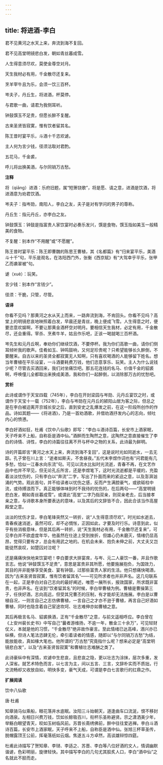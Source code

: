 ```yaml
---
---
---
```

title: 将进酒-李白
---

君不见黄河之水天上来，奔流到海不复回。

君不见高堂明镜悲白发，朝如青丝暮成雪。

人生得意须尽欢，莫使金尊空对月。

天生我材必有用，千金散尽还复来。

烹羊宰牛且为乐，会须一饮三百杯。

岑夫子，丹丘生，将进酒，杯莫停。

与君歌一曲，请君为我侧耳听。

钟鼓馔玉不足贵，但愿长醉不复醒。

古来圣贤皆寂寞，惟有饮者留其名。

陈王昔时宴平乐，斗酒十千恣欢谑。

主人何为言少钱，径须沽取对君酌。

五花马，千金裘，

呼儿将出换美酒，与尔同销万古愁。

**注释**

将（qiāng）进酒：乐府旧题，属“短箫铙歌”，将是愿、请之意，进酒是饮酒，将进酒意为劝君饮酒。

岑夫子：指岑勋，南阳人，李白之友，夫子是对有学问的男子的尊称。

丹丘生：指元丹丘，亦李白之友。

钟鼓馔玉：钟鼓是指富贵人家饮宴时必奏乐发兴，馔是食物，馔玉指如美玉一般精美的食物。

不复醒：别本作“不用醒”或“不愿醒”。

陈王昔时宴平乐：陈王即曹魏的陈思王曹植，其《名都篇》有“归来宴平乐，美酒斗十千”句，平乐是观名，在洛阳西门外，张衡《西京赋》有“大驾幸乎平乐，张甲乙而袭翠被”句。

谑（xuè）：玩笑。

言少钱：别本作“言钱少”。

径须：干脆，只管，尽管。

**语译**

你看不见吗？那黄河之水从天上而来，一路奔流到海，不肯回头。你看不见吗？高堂上的明镜悲哀地映照着白发，早晨还是青丝，晚上便成飞雪。人生得意之时，便要恣意欢娱啊，不要让那黄金酒杯空对明月。要相信天生我材，必定有用，千金散尽，还会重得。宰杀、烹煮牛羊，姑且作乐吧，正该一喝就喝三百杯酒。

岑先生和元丹丘啊，奉劝你们继续饮酒，不要停杯。我为你们高歌一曲，请你们侧耳倾听我的歌声。佳肴如玉、钟鸣鼓响，又何足珍贵呢？只希望能够长久醉倒，不要醒来。自古以来的圣贤全都寂寞无人知啊，只有喜欢喝酒的人能够留下姓名。想当年曹植在平乐设宴，一斗酒要耗费万钱，他们恣意享乐、玩笑。主人为什么说钱少呢？尽管去买酒回来，我们对坐痛饮吧。那五花连钱的名马、价值千金的貂裘啊，呼唤僮儿全都取出来换成美酒，我和你们一起醉倒，以消除那万古的忧愁吧。

**赏析**

此诗或谓作于天宝四载（745年），李白在开封梁园与岑勋、元丹丘宴饮之时，或谓作于天宝十一载（752年），李白与岑勋在元丹丘的颍阳山居为客之际，但总之是在李白被迫离开京城长安之后，直到安史之乱爆发之前，在这一阶段所创作的作品。诗如其题——《将进酒》，乃是一首劝酒歌，并借劝酒抒发内心的志向，倾吐内心的愤懑。

李白好酒如狂，杜甫《饮中八仙歌》即写：“李白斗酒诗百篇，长安市上酒家眠，天子呼来不上船，自称臣是酒中仙。”酒醉而生陶然之意，这陶然之意直接催生了李白的诗情、诗性，李白的诗篇往往离不开与杯中之物的关系，此诗最为鲜明。

诗的开篇即言“黄河之水天上来，奔流到海不复回”，这是说时光如同逝水，一去无踪。孔子曾在川上言：“逝者如斯夫，不舍昼夜。”五代末李煜作词也有“问君能有几多愁，恰似一江春水向东流”句。可见以流水比拟时光流逝，青春不再，在文艺作品中也并不罕见，但无论孔丘所言，还是李煜笔下，这时光流逝都是平缓的，充盈着淡淡忧伤的，只有李白以“奔流”二字，写出了扑面而来的紧迫之意，以及澎湃汹涌的气势。观此首句，并不给读者以忧伤之感，反而产生满腔豪气，或欲砥柱中流，或待搏浪而下。真正能够体味到时不我待的忧伤的，在后两句——“高堂明镜悲白发，朝如青丝暮成雪”。或谓此“高堂”二字乃指双亲，则双亲老去，后当接孝亲之意，与诗歌本身所要表达的意味，以及其后的文辞皆不合，因此合该当作高屋殿堂之意。

淡淡的忧伤才显，李白笔锋突然又一转折，说“人生得意须尽欢”。时光如水逝去，青春疾速消逝，虽然可叹，却不必惆怅，正因如此，才要及时行乐。诗意到此，似乎有些消极意味，但是其后再一转折，说“天生我材必有用，千金散尽还复来”，可见李白并不欲虚度年华，他虽然在仕途上受到挫折，但雄心仍未磨灭，情绪仍显高昂，觉得只要有才，总会有用武之地的。在机会未来、抱负未伸之前，大丈夫又岂能徒然哀叹，如楚囚对泣呢？

还是痛痛快快地来饮宴吧！李白要求大排宴席，与岑、元二人豪饮一番，并且作歌言志。他说“钟鼓馔玉不足贵”，意思是富贵非其所愿，他要施展抱负，为国效力，其目的并非能够享受美食、宴有钟鼓，过那些富贵人家的生活。他只想痛快喝酒，因为“古来圣贤皆寂寞，惟有饮者留其名”——可见所求者也并非声名。这几句联系在一起，正是李白对自己志向的最好阐述，唯愿一展所长，报效国家，所求既非富贵，也非声名。在谈到“饮者留其名”的时候，李白举曹植为例。曹植是曹操第三子，任侠好酒，志向高远，但受其兄曹丕的压制，有才能却无法施展。李白是以曹植自况，一则言自己之志仿佛曹植，一言自己之才亦不逊于曹植，再言自己好酒如曹植，同时也隐含着自己宦途坎坷、壮志难伸亦如曹植之意。

其后再极言名马、貂裘换酒，正有“千金散尽”之意，与前文遥相呼应。李白曾在《上安州裴长史书》中写自己“曩者游维扬，不逾一年，散金三十余万”，可见轻财仗义，本就是他的习惯，“千金散尽”绝非故作豪言。至此情绪已达高峰，酒兴亦已纵横，但诗人笔法恣肆无伦，牵引着读者的情感，随即以“与尔同销万古愁”为结，能放能收，真如椽大笔也。他所谓的“万古愁”究竟指什么呢？想来必定是“高堂明镜悲白发”，以及“古来圣贤皆寂寞”和曹植壮志难酬之类了。

此诗豪纵中有深情，欢谑中生悲哀，且悲哀之隐，更以壮志为涂抹，层次多重，发人深省。就艺术特色而言，以七言为主，间以五言、三言，文辞朴实而不质拙，行文流畅却又收放自如，明快多变，豪气天成，可谓是李白七言歌行的扛鼎之作。

**扩展阅读**

饮中八仙歌

唐·杜甫

知章骑马似乘船，眼花落井水底眠。汝阳三斗始朝天，道逢曲车口流涎，恨不移封向酒泉。左相日兴费万钱，饮如长鲸吸百川，衔杯乐圣称避贤。宗之潇洒美少年，举觞白眼望青天，皎如玉树临风前。苏晋长斋绣佛前，醉中往往爱逃禅。李白斗酒诗百篇，长安市上酒家眠，天子呼来不上船，自称臣是酒中仙。张旭三杯草圣传，脱帽露顶王公前，挥毫落纸如云烟。焦遂五斗方卓然，高谈雄辩惊四筵。

杜甫此诗描写了贺知章、李琎、李适之、苏晋、李白等八位好酒的文人，情调幽默谐谑，色彩明丽，旋律轻快。其中描写李白的几句尤其脍炙人口，李白“酒中仙”之名就此不胫而走。